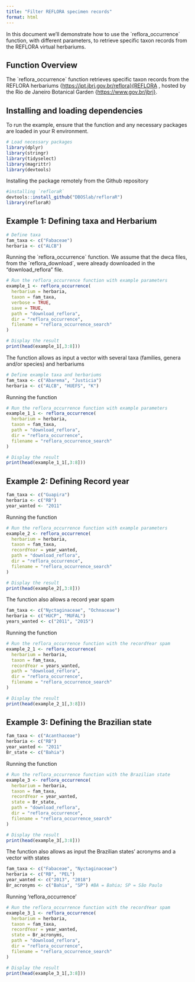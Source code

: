 ---
title: "Filter REFLORA specimen records"
format: html
---

In this document we'll demonstrate how to use the \`reflora_occurrence\` function, with different parameters, to retrieve specific taxon records from the REFLORA virtual herbariums.

## Function Overview

The \`reflora_occurrence\` function retrieves specific taxon records from the REFLORA herbariums {[https://ipt.jbrj.gov.br/reflora}{REFLORA](https://ipt.jbrj.gov.br/reflora}{REFLORA) , hosted by the Rio de Janeiro Botanical Garden {[https://www.gov.br/jbrj}](https://www.gov.br/jbrj}{Rio).

## Installing and loading dependencies

To run the example, ensure that the function and any necessary packages are loaded in your R environment.

```{r, message=FALSE, warning=FALSE}
# Load necessary packages
library(dplyr)
library(stringr)
library(tidyselect)
library(magrittr)
library(devtools)
```

Installing the package remotely from the Github repository

```{r, results = "hide", message=FALSE, warning=FALSE}
#installing `refloraR`
devtools::install_github("DBOSlab/refloraR")
library(refloraR)
```

## Example 1: Defining taxa and Herbarium

```{r, message=FALSE, warning=FALSE}
# Define taxa
fam_taxa <- c("Fabaceae")
herbaria <- c("ALCB")

```

Running the \`reflora_occurrence\` function. We assume that the dwca files, from the \`reflora_download\`, were already downloaded in the "download_reflora" file.

```{r, message=FALSE, warning=FALSE}
# Run the reflora_occurrence function with example parameters
example_1 <- reflora_occurrence(
  herbarium = herbaria,
  taxon = fam_taxa,
  verbose = TRUE,
  save = TRUE,
  path = "download_reflora",
  dir = "reflora_occurrence",
  filename = "reflora_occurrence_search"
)

# Display the result
print(head(example_1[,3:8]))
```

The function allows as input a vector with several taxa (families, genera and/or species) and herbariums

```{r, message=FALSE, warning=FALSE}

# Define example taxa and herbariums
fam_taxa <- c("Abarema", "Justicia")
herbaria <- c("ALCB", "HUEFS", "K")
```

Running the function

```{r, message=FALSE, warning=FALSE}
# Run the reflora_occurrence function with example parameters
example_1_1 <- reflora_occurrence(
  herbarium = herbaria,
  taxon = fam_taxa,
  path = "download_reflora",
  dir = "reflora_occurrence",
  filename = "reflora_occurrence_search"
)

# Display the result
print(head(example_1_1[,3:8]))
```

## Example 2: Defining Record year

```{r, message=FALSE, warning=FALSE}
fam_taxa <- c("Guapira")
herbaria <- c("RB")
year_wanted <- "2011"
```

Running the function

```{r, message=FALSE, warning=FALSE}

# Run the reflora_occurrence function with example parameters
example_2 <- reflora_occurrence(
  herbarium = herbaria,
  taxon = fam_taxa,
  recordYear = year_wanted,
  path = "download_reflora",
  dir = "reflora_occurrence",
  filename = "reflora_occurrence_search"
)

# Display the result
print(head(example_2[,3:8]))
```

The function also allows a record year spam

```{r, message=FALSE, warning=FALSE}
fam_taxa <- c("Nyctaginaceae", "Ochnaceae")
herbaria <- c("HUCP", "MUFAL")
years_wanted <- c("2011", "2015")
```

Running the function

```{r, message=FALSE, warning=FALSE}

# Run the reflora_occurrence function with the recordYear spam
example_2_1 <- reflora_occurrence(
  herbarium = herbaria,
  taxon = fam_taxa,
  recordYear = years_wanted,
  path = "download_reflora",
  dir = "reflora_occurrence",
  filename = "reflora_occurrence_search"
)

# Display the result
print(head(example_2_1[,3:8]))
```

## Example 3: Defining the Brazilian state

```{r, message=FALSE, warning=FALSE}
fam_taxa <- c("Acanthaceae")
herbaria <- c("RB")
year_wanted <- "2011"
Br_state <- c("Bahia")
```

Running the function

```{r, message=FALSE, warning=FALSE}

# Run the reflora_occurrence function with the Brazilian state
example_3 <- reflora_occurrence(
  herbarium = herbaria,
  taxon = fam_taxa,
  recordYear = year_wanted,
  state = Br_state,
  path = "download_reflora",
  dir = "reflora_occurrence",
  filename = "reflora_occurrence_search"
)

# Display the result
print(head(example_3[,3:8]))
```

The function also allows as input the Brazilian states' acronyms and a vector with states

```{r, message=FALSE, warning=FALSE}
fam_taxa <- c("Fabaceae", "Nyctaginaceae")
herbaria <- c("RB", "PEL")
year_wanted <- c("2013", "2018")
Br_acronyms <- c("Bahia", "SP") #BA = Bahia; SP = São Paulo
```

Running 'reflora_occurrence'

```{r, message=FALSE, warning=FALSE}

# Run the reflora_occurrence function with the recordYear spam
example_3_1 <- reflora_occurrence(
  herbarium = herbaria,
  taxon = fam_taxa,
  recordYear = year_wanted,
  state = Br_acronyms,
  path = "download_reflora",
  dir = "reflora_occurrence",
  filename = "reflora_occurrence_search"
)

# Display the result
print(head(example_3_1[,3:8]))

```
